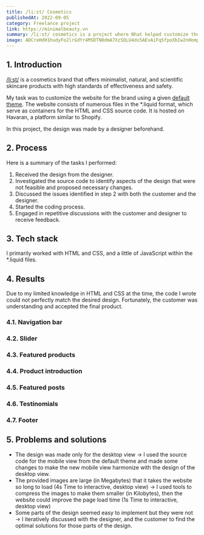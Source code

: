 ```yaml
---
title: /li:st/ Cosmetics
publishedAt: 2022-09-05
category: Freelance project
link: https://minimalbeauty.vn
summary: /li:st/ cosmetics is a project where Nhat helped customize the retail website for the /li:st/ cosmetics brand
image: ADCreHdH1hudyFo2lrGdYr4MSDTN0dmA7XzSQLU4dx5AEvAiFq5fpoXbIw2nHompsY20vjyuo8ZNF2_BRkN60TnEs3igclGdZjVE5-kXxchRWVKa8OZyVF5r2eyvsd-rGUI2b9lZQW2SqdH_8wA3IsZSTCrJ
---
```


## 1. Introduction

[/li:st/](https://minimalbeauty.vn) is a cosmetics brand that offers minimalist, natural, and scientific skincare products with high standards of effectiveness and safety.

My task was to customize the website for the brand using a given [default theme](https://f1gen-cosmetic.myharavan.com/). The website consists of numerous files in the \*.liquid format, which serve as containers for the HTML and CSS source code. It is hosted on Havaran, a platform similar to Shopify.

In this project, the design was made by a designer beforehand.

## 2. Process

Here is a summary of the tasks I performed:

1. Received the design from the designer.
2. Investigated the source code to identify aspects of the design that were not feasible and proposed necessary changes.
3. Discussed the issues identified in step 2 with both the customer and the designer.
4. Started the coding process.
5. Engaged in repetitive discussions with the customer and designer to receive feedback.

## 3. Tech stack

I primarily worked with HTML and CSS, and a little of JavaScript within the \*.liquid files.

## 4. Results

Due to my limited knowledge in HTML and CSS at the time, the code I wrote could not perfectly match the desired design. Fortunately, the customer was understanding and accepted the final product.

### 4.1. Navigation bar

<CloudImage
  id='ADCreHdWBEOREM09fcN1lVRucYpK3kUfQ3NEkMyw5DsTMcG3DTl5RRYeTR_08u4TNVazOs6Hshzf-N8TSFB0aeCW7XBLt80oOJb4ne-T3SsORmYAxjSvE3INKmzUcP7r2f4p55QOt1JSeDyeT5uSFaJAwJ-W'
  alt='Comparison between the Proposed design, the Default theme and the Finished version for the Navigation bar'
  width={550}
  height={209}
/>

### 4.2. Slider

<CloudImage
  id='ADCreHcy7Qu9iWn8dsR_nX_yrkvUA67AkgHwqYQsTmVziBPt1Mz3iilXRok5AsB8uOMJSbqDJILRJgik0Y34mRQ-6e7rGQ1bmsiB8DspVOY-Y9XkBWG6bQn9Cg3lHRIAraTjOi_ccWqEY7FsyWqQSQc4dPIe'
  alt='Comparison between the Proposed design, the Default theme and the Finished version for the Slider'
  width={550}
  height={719}
/>

### 4.3. Featured products

<CloudImage
  id='ADCreHeLzvvmB7NViY4ZGG8uQRBnuT5_8c03qiiZXJM4TW8pzBmXck48Z4btUD-Y2WaHRkG-kJVY06igB_JbJoJI2uLhj2HBQdzUKZcN8Ujo-Ba2JaNxQJKzlAgqPQrRrSUcATk81ONc9lA7NmBvZreYYcNF'
  alt='Comparison between the Proposed design, the Default theme and the Finished version for the Featured products'
  width={550}
  height={603}
/>

### 4.4. Product introduction

<CloudImage
  id='ADCreHcQI7RjfKydVZC6G4HOd62cFuO8m51hHbBxVINnVyha2sPU6NXRCrNlkH9Lmk3p_0yO-NFB5k2_1fWxSBOH0-yQV1xidsPE3I_kD8s0E_EnOZu8M32eLKoHOtxEkjUThSXQMj9cR2opVdBXMfP5dUQA'
  alt='Comparison between the Proposed design, the Default theme and the Finished version for the Product introduction'
  width={550}
  height={719}
/>

### 4.5. Featured posts

<CloudImage
  id='ADCreHefXzdk7K1jwv0g-PBZlKXXVjnRO8PDTGrj0Wpgl75ppp3YDdbxQa_E-ROAkxQO1KXiZ1680z5dSbz83GatPNF85g7gL9pYSEFoU7b2C2GH-l8QRILnjOeRCkaLjvAX0ekP4FdYkZdMhJnBUi1bCvsP'
  alt='Comparison between the Proposed design, the Default theme and the Finished version for the Featured posts'
  width={550}
  height={669}
/>

### 4.6. Testinomials

<CloudImage
  id='ADCreHdQhTReAKnG-Q7UAbqKq6cTE64vKS_bGkf76wGupVW8sUjDgOzlwSb0NorgNsZ4ffF6Y6-aaIzCjnBMFsCzEW_7TQRN0mnALUnYkzw5YSPKC7aMjXlCBBqjdk8uF_Mh0pZwRffbEqJFmAl46VHanxdo'
  alt='Comparison between the Proposed design and the Finished version for the Testinomials'
  width={550}
  height={483}
/>

### 4.7. Footer

<CloudImage
  id='ADCreHcRCQP9VD5BMzVYGDIE2TUQBopBxafYUv9U_w_Y4j83e0INQDGo_SJAPw17cqKbmcoisPgd84Idz-bE0wRUvkpVm7APGItIpuL7uXYCikY8ltyKnHzWYtvOpyfhG-8kZhHPr7yHaUyfj9K2huuSwmVx'
  alt='Comparison between the Proposed design, the Default theme and the Finished version for the Footer'
  width={550}
  height={444}
/>

## 5. Problems and solutions

- The design was made only for the desktop view → I used the source code for the mobile view from the default theme and made some changes to make the new mobile view harmonize with the design of the desktop view.
- The provided images are large (in Megabytes) that it takes the website so long to load (4s Time to interactive, desktop view) → I used tools to compress the images to make them smaller (in Kilobytes), then the website could improve the page load time (1s Time to interactive, desktop view)
- Some parts of the design seemed easy to implement but they were not → I iteratively discussed with the designer, and the customer to find the optimal solutions for those parts of the design.
